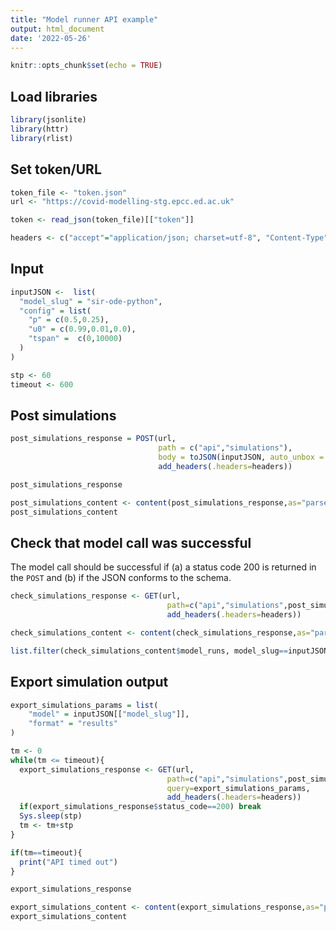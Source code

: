 ---
title: "Model runner API example"
output: html_document
date: '2022-05-26'
---

```{r setup, include=FALSE}
knitr::opts_chunk$set(echo = TRUE)
```

## Load libraries

```{r}
library(jsonlite)
library(httr)
library(rlist)
```

## Set token/URL

```{r}
token_file <- "token.json"
url <- "https://covid-modelling-stg.epcc.ed.ac.uk"
```


```{r}
token <- read_json(token_file)[["token"]]
```


```{r}
headers <- c("accept"="application/json; charset=utf-8", "Content-Type"="application/json", "Authorization"=paste("Bearer ",token))
```

## Input

```{r}
inputJSON <-  list(
  "model_slug" = "sir-ode-python",
  "config" = list(
    "p" = c(0.5,0.25),
    "u0" = c(0.99,0.01,0.0),
    "tspan" =  c(0,10000)
  )
)
```


```{r}
stp <- 60
timeout <- 600
```

## Post simulations

```{r}
post_simulations_response = POST(url,
                                 path = c("api","simulations"),
                                 body = toJSON(inputJSON, auto_unbox = TRUE), 
                                 add_headers(.headers=headers))
```

```{r}
post_simulations_response
```

```{r}
post_simulations_content <- content(post_simulations_response,as="parsed")
post_simulations_content
```

## Check that model call was successful

The model call should be successful if (a) a status code 200 is returned in the `POST` and (b) if the JSON conforms to the schema. 

```{r}
check_simulations_response <- GET(url,
                                   path=c("api","simulations",post_simulations_content$id),
                                   add_headers(.headers=headers))
```


```{r}
check_simulations_content <- content(check_simulations_response,as="parsed")
```


```{r}
list.filter(check_simulations_content$model_runs, model_slug==inputJSON[["model_slug"]])
```

## Export simulation output

```{r}
export_simulations_params = list(
    "model" = inputJSON[["model_slug"]],
    "format" = "results"
)
```


```{r}
tm <- 0
while(tm <= timeout){
  export_simulations_response <- GET(url,
                                   path=c("api","simulations",post_simulations_content$id,"export"),
                                   query=export_simulations_params,
                                   add_headers(.headers=headers))
  if(export_simulations_response$status_code==200) break
  Sys.sleep(stp)
  tm <- tm+stp
}
```

```{r}
if(tm==timeout){
  print("API timed out")
}
```


```{r}
export_simulations_response
```

```{r}
export_simulations_content <- content(export_simulations_response,as="parsed")
export_simulations_content
```


